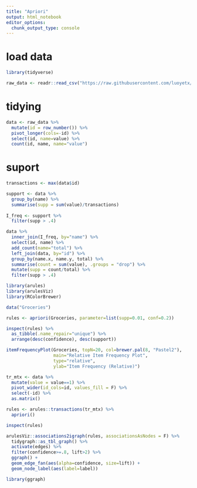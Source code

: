 ```yaml
---
title: "Apriori"
output: html_notebook
editor_options: 
  chunk_output_type: console
---
```


# load data

```r
library(tidyverse)

raw_data <- readr::read_csv("https://raw.githubusercontent.com/luoyetx/Apriori/master/data.csv", col_names = F)
```

# tidying

```r
data <- raw_data %>% 
  mutate(id = row_number()) %>% 
  pivot_longer(cols=-id) %>% 
  select(id, name=value) %>% 
  count(id, name, name="value") 
```

# suport

```r

transactions <- max(data$id)

support <- data %>% 
  group_by(name) %>% 
  summarise(supp = sum(value)/transactions)
  
I_freq <- support %>% 
  filter(supp > .4)

data %>% 
  inner_join(I_freq, by="name") %>% 
  select(id, name) %>% 
  add_count(name="total") %>% 
  left_join(data, by="id") %>% 
  group_by(name.x, name.y, total) %>% 
  summarise(count = sum(value), .groups = "drop") %>% 
  mutate(supp = count/total) %>% 
  filter(supp > .4)

```

```r
library(arules)
library(arulesViz)
library(RColorBrewer)
```


```r
data("Groceries")

rules <- apriori(Groceries, parameter=list(supp=0.01, conf=0.2))

inspect(rules) %>% 
  as_tibble(.name_repair="unique") %>% 
  arrange(desc(confidence), desc(support))

itemFrequencyPlot(Groceries, topN=20, col=brewer.pal(8, "Pastel2"), 
                  main="Relative Item Frequency Plot",
                  type="relative", 
                  ylab="Item Frequency (Relative)") 

tr_mtx <- data %>% 
  mutate(value = value==1) %>% 
  pivot_wider(id_cols=id, values_fill = F) %>% 
  select(-id) %>% 
  as.matrix()

rules <- arules::transactions(tr_mtx) %>% 
  apriori()

inspect(rules)

arulesViz::associations2igraph(rules, associationsAsNodes = F) %>% 
  tidygraph::as_tbl_graph() %>% 
  activate(edges) %>% 
  filter(confidence>=.8, lift>2) %>% 
  ggraph() +
  geom_edge_fan(aes(alpha=confidence, size=lift)) +
  geom_node_label(aes(label=label))

library(ggraph)

```

